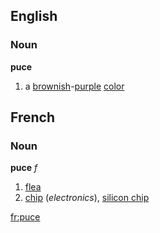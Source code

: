 ==English==
===Noun===
'''puce'''
#a [[brownish]]-[[purple]] [[color]]
==French==
===Noun===
'''puce''' ''f''

#[[flea]]
#[[chip]] (''electronics''), [[silicon chip]]

[[fr:puce]]